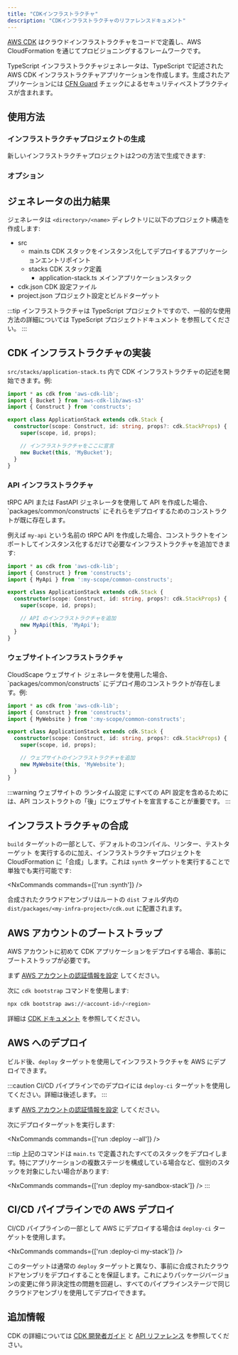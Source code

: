 ```yaml
---
title: "CDKインフラストラクチャ"
description: "CDKインフラストラクチャのリファレンスドキュメント"
---
```





[AWS CDK](https://docs.aws.amazon.com/cdk/v2/guide/home.html) はクラウドインフラストラクチャをコードで定義し、AWS CloudFormation を通じてプロビジョニングするフレームワークです。

TypeScript インフラストラクチャジェネレータは、TypeScript で記述された AWS CDK インフラストラクチャアプリケーションを作成します。生成されたアプリケーションには [CFN Guard](https://docs.aws.amazon.com/cfn-guard/latest/ug/what-is-guard.html) チェックによるセキュリティベストプラクティスが含まれます。

## 使用方法

### インフラストラクチャプロジェクトの生成

新しいインフラストラクチャプロジェクトは2つの方法で生成できます:

<RunGenerator generator="ts#infra" />

### オプション

<GeneratorParameters generator="ts#infra" />

## ジェネレータの出力結果

ジェネレータは `<directory>/<name>` ディレクトリに以下のプロジェクト構造を作成します:

<FileTree>

  - src
    - main.ts CDK スタックをインスタンス化してデプロイするアプリケーションエントリポイント
    - stacks CDK スタック定義
      - application-stack.ts メインアプリケーションスタック
  - cdk.json CDK 設定ファイル
  - project.json プロジェクト設定とビルドターゲット

</FileTree>

:::tip
インフラストラクチャは TypeScript プロジェクトですので、一般的な使用方法の詳細については <Link path="guides/typescript-project">TypeScript プロジェクトドキュメント</Link> を参照してください。
:::

## CDK インフラストラクチャの実装

`src/stacks/application-stack.ts` 内で CDK インフラストラクチャの記述を開始できます。例:

```ts title="src/stacks/application-stack.ts" {9-10}
import * as cdk from 'aws-cdk-lib';
import { Bucket } from 'aws-cdk-lib/aws-s3'
import { Construct } from 'constructs';

export class ApplicationStack extends cdk.Stack {
  constructor(scope: Construct, id: string, props?: cdk.StackProps) {
    super(scope, id, props);

    // インフラストラクチャをここに宣言
    new Bucket(this, 'MyBucket');
  }
}
```

### API インフラストラクチャ

<Link path="guides/trpc">tRPC API</Link> または <Link path="guides/fastapi">FastAPI</Link> ジェネレータを使用して API を作成した場合、`packages/common/constructs` にそれらをデプロイするためのコンストラクトが既に存在します。

例えば `my-api` という名前の tRPC API を作成した場合、コンストラクトをインポートしてインスタンス化するだけで必要なインフラストラクチャを追加できます:

```ts title="src/stacks/application-stack.ts" {3, 9-10}
import * as cdk from 'aws-cdk-lib';
import { Construct } from 'constructs';
import { MyApi } from ':my-scope/common-constructs';

export class ApplicationStack extends cdk.Stack {
  constructor(scope: Construct, id: string, props?: cdk.StackProps) {
    super(scope, id, props);

    // API のインフラストラクチャを追加
    new MyApi(this, 'MyApi');
  }
}
```

### ウェブサイトインフラストラクチャ

<Link path="guides/cloudscape-website">CloudScape ウェブサイト</Link> ジェネレータを使用した場合、`packages/common/constructs` にデプロイ用のコンストラクトが存在します。例:

```ts title="src/stacks/application-stack.ts" {3, 9-10}
import * as cdk from 'aws-cdk-lib';
import { Construct } from 'constructs';
import { MyWebsite } from ':my-scope/common-constructs';

export class ApplicationStack extends cdk.Stack {
  constructor(scope: Construct, id: string, props?: cdk.StackProps) {
    super(scope, id, props);

    // ウェブサイトのインフラストラクチャを追加
    new MyWebsite(this, 'MyWebsite');
  }
}
```

:::warning
ウェブサイトの <Link path="guides/cloudscape-website#runtime-configuration">ランタイム設定</Link> にすべての API 設定を含めるためには、API コンストラクトの「後」にウェブサイトを宣言することが重要です。
:::

## インフラストラクチャの合成

`build` ターゲットの一部として、<Link path="guides/typescript-project#building">デフォルトのコンパイル、リンター、テストターゲット</Link> を実行するのに加え、インフラストラクチャプロジェクトを CloudFormation に「合成」します。これは `synth` ターゲットを実行することで単独でも実行可能です:

<NxCommands commands={['run <my-infra>:synth']} />

合成されたクラウドアセンブリはルートの `dist` フォルダ内の `dist/packages/<my-infra-project>/cdk.out` に配置されます。

## AWS アカウントのブートストラップ

AWS アカウントに初めて CDK アプリケーションをデプロイする場合、事前にブートストラップが必要です。

まず [AWS アカウントの認証情報を設定](https://docs.aws.amazon.com/sdkref/latest/guide/access.html) してください。

次に `cdk bootstrap` コマンドを使用します:

```bash
npx cdk bootstrap aws://<account-id>/<region>
```

詳細は [CDK ドキュメント](https://docs.aws.amazon.com/cdk/v2/guide/bootstrapping-env.html) を参照してください。

## AWS へのデプロイ

ビルド後、`deploy` ターゲットを使用してインフラストラクチャを AWS にデプロイできます。

:::caution
CI/CD パイプラインでのデプロイには `deploy-ci` ターゲットを使用してください。詳細は後述します。
:::

まず [AWS アカウントの認証情報を設定](https://docs.aws.amazon.com/sdkref/latest/guide/access.html) してください。

次にデプロイターゲットを実行します:

<NxCommands commands={['run <my-infra>:deploy --all']} />

:::tip
上記のコマンドは `main.ts` で定義されたすべてのスタックをデプロイします。特にアプリケーションの複数ステージを構成している場合など、個別のスタックを対象にしたい場合があります:

<NxCommands commands={['run <my-infra>:deploy my-sandbox-stack']} />
:::

## CI/CD パイプラインでの AWS デプロイ

CI/CD パイプラインの一部として AWS にデプロイする場合は `deploy-ci` ターゲットを使用します。

<NxCommands commands={['run <my-infra>:deploy-ci my-stack']} />

このターゲットは通常の `deploy` ターゲットと異なり、事前に合成されたクラウドアセンブリをデプロイすることを保証します。これによりパッケージバージョンの変更に伴う非決定性の問題を回避し、すべてのパイプラインステージで同じクラウドアセンブリを使用してデプロイできます。

## 追加情報

CDK の詳細については [CDK 開発者ガイド](https://docs.aws.amazon.com/cdk/v2/guide/core_concepts.html) と [API リファレンス](https://docs.aws.amazon.com/cdk/api/v2/docs/aws-construct-library.html) を参照してください。